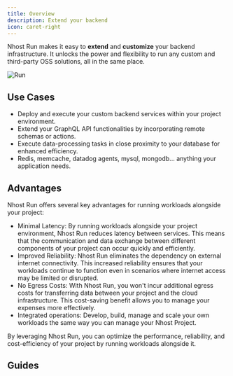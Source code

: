 ```yaml
---
title: Overview
description: Extend your backend
icon: caret-right
---
```


Nhost Run makes it easy to **extend** and **customize** your backend infrastructure. It unlocks the power and flexibility to run any custom and third-party OSS solutions, all in the same place.

![Run](/images/product/run/overview.png)

## Use Cases

- Deploy and execute your custom backend services within your project environment.
- Extend your GraphQL API functionalities by incorporating remote schemas or actions.
- Execute data-processing tasks in close proximity to your database for enhanced efficiency.
- Redis, memcache, datadog agents, mysql, mongodb... anything your application needs.

## Advantages

Nhost Run offers several key advantages for running workloads alongside your project:

- Minimal Latency: By running workloads alongside your project environment, Nhost Run reduces latency between services. This means that the communication and data exchange between different components of your project can occur quickly and efficiently.
- Improved Reliability: Nhost Run eliminates the dependency on external internet connectivity. This increased reliability ensures that your workloads continue to function even in scenarios where internet access may be limited or disrupted.
- No Egress Costs: With Nhost Run, you won't incur additional egress costs for transferring data between your project and the cloud infrastructure. This cost-saving benefit allows you to manage your expenses more effectively.
- Integrated operations: Develop, build, manage and scale your own workloads the same way you can manage your Nhost Project.

By leveraging Nhost Run, you can optimize the performance, reliability, and cost-efficiency of your project by running workloads alongside it.

## Guides

<CardGroup cols={4}>
  <Card title="Getting Started" icon="play" href="/products/run/getting-started">
  </Card>
  <Card title="Configuration" icon="gear" href="/products/run/configuration">
  </Card>
  <Card title="Networking" icon="network-wired" href="/products/run/networking">
  </Card>
  <Card title="Healthchecks" icon="heart-pulse" href="/products/run/health-checks">
  </Card>
  <Card title="Resources" icon="gauge-max" href="/products/run/resources">
  </Card>
  <Card title="Registry" icon="box-archive" href="/products/run/registry">
  </Card>
  <Card title="Local development" icon="code" href="/products/run/local-development">
  </Card>
  <Card title="Configuration Overlays" icon="circles-overlap" href="/products/run/configuration-overlays">
  </Card>
  <Card title="CLI & CI Deployments" icon="rocket-launch" href="/products/run/cli-deployments">
  </Card>
</CardGroup>
